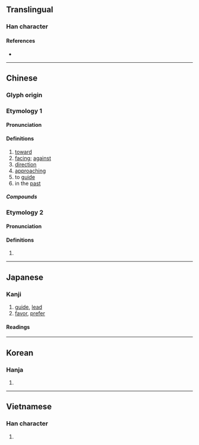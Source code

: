{{also|向}}
{{character info}}
==Translingual==

===Han character===
{{Han char|rn=30|rad=口|as=16|sn=19|four=27227|canj=VLHBR|ids=⿱鄉向}}

====References====
* {{Han ref|kx=0213.380|dkj=04565|dj=0436.170|hdz=10698.080|uh=56AE|ud=22190|bh=C251|bd=49745}}

----

==Chinese==

===Glyph origin===
{{Han etym}}

===Etymology 1===
{{zh-forms|s=向}}

====Pronunciation====
{{zh-pron
|m=xiàng
|c=hoeng3
|mc=2
|oc=y,2
|ma=
|cat=
}}

====Definitions====
{{zh-hanzi}}

# [[toward]]
# [[facing]]; [[against]]
# [[direction]]
# [[approaching]]
# to [[guide]]
# in the [[past]]

=====Compounds=====
{{zh-der|嚮慕|嚮晦|嚮導|嚮導犬|心嚮往之|嚮明|嚮往}}

===Etymology 2===

====Pronunciation====
{{zh-pron
|m=xiǎng
|c=hoeng2
|mc=1
|oc=n,1
|cat=
}}

====Definitions====
{{zh-hanzi}}

# {{rfdef|zh}}

----

==Japanese==

===Kanji===
{{ja-kanji|grade=|rs=口16}}

# [[guide]], [[lead]]
# [[favor]], [[prefer]]

====Readings====
{{ja-readings
|goon=こう<かう
|kanon=きょう<きやう
|kun=む-かう<む-かふ, さきに
}}

{{attention|ja|okurigana for "saki ni"?}}

----

==Korean==

===Hanja===
{{ko-hanja|hangeul=향|rv=hyang|mr=hyang}}

# {{rfdef|ko|sort=口16}}

----

==Vietnamese==

===Han character===
{{vi-hantu|[[hướng]], [[hưởng]]|rs=口16}}

# {{rfdef|vi|sort=口16}}